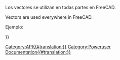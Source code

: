 <languages/>

<div class="mw-translate-fuzzy">
Los vectores se utilizan en todas partes en FreeCAD.
</div>

<div lang="en" dir="ltr" class="mw-content-ltr">
Vectors are used everywhere in FreeCAD.
</div>

Ejemplo:
{{Code|code=
v=FreeCAD.Vector()
v=FreeCAD.Vector(1,0,0)
v=FreeCAD.Base.Vector()
v2 = FreeCAD.Vector(3,2,-5)
v3 = v.add(v2)
print v3.Length
}}

<div class="mw-translate-fuzzy">
{{APIProperty/es|Length|Devuelve la longitud del vector.}}

{{APIFunction/es|add|Vector|Añade otro vector a este|La suma de ambos vectores.}}

{{APIFunction/es|cross|Vector| |El producto vectorial de dos vectores.}}

{{APIFunction/es|distanceToLine|Vector1,Vector2| |La distancia entre el vector y una línea entre el Vector1 y Vector2.}}

{{APIFunction/es|distanceToPlane|Vector1,Vector2| |La distancia entre el vector y un plano definido por un punto y una normal.}}

{{APIFunction/es|dot|Vector| |El producto escalar de dos vectores.}}

{{APIFunction/es|getAngle|Vector| |El ángulo en radianes entre dos vectores.}}

{{APIFunction/es|multiply|Float|Multiplica (escala) un vector por el factor dado|Nada.}}

{{APIFunction/es|normalize| |Normaliza un vector (establece su longitud a 1.0).|Nada.}}

{{APIFunction/es|projectToLine|Vector1,Vector2|Proyecta el vector sobre una línea entre Vector1 y Vector2.|Nada.}}

{{APIFunction/es|projectToPlane|Vector1,Vector2|Proyecta el vector sobre un plano definido por un punto y una normal.|Nada.}}

{{APIFunction/es|scale|Float,Float,Float|Lo mismo que multiplicar pero permite especificar valores diferentes para las direcciones X, Y y Z.|Nada.}}

{{APIFunction/es|sub|Vector|Resta otro vector del primero.|El vector resultante.}}

{{APIProperty/es|x|La coordenada X de un vector.}}

{{APIProperty/es|y|La coordenada Y de un vector.}}

{{APIProperty/es|z|La coordenada Z de un vector.}}
</div>

{{Userdocnavi{{#translation:}}}}
[[Category:API{{#translation:}}]]
[[Category:Poweruser Documentation{{#translation:}}]]
{{clear}}